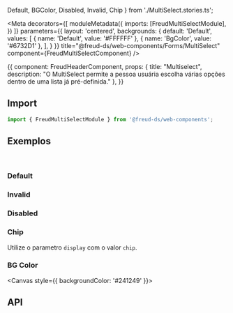   Default,
  BGColor,
  Disabled,
  Invalid,
   Chip
} from './MultiSelect.stories.ts';

<Meta
  decorators={[
    moduleMetadata({
      imports: [FreudMultiSelectModule],
    })
  ]}
  parameters={{
    layout: 'centered',
    backgrounds: {
      default: 'Default',
      values: [
        { name: 'Default', value: '#FFFFFF' },
        { name: 'BgColor', value: '#6732D1' },
      ],
    }
  }}
title="@freud-ds/web-components/Forms/MultiSelect" component={FreudMultiSelectComponent} />

<Story name="Storyname-hidden">
  {{
    component: FreudHeaderComponent,
    props: {
      title: "Multiselect",
      description: "O MultiSelect permite a pessoa usuária escolha várias opções dentro de uma lista já pré-definida."
    },
  }}
</Story>

## <a id="importing"></a>Import

```ts
import { FreudMultiSelectModule } from '@freud-ds/web-components';
```

## <a id="exemplos"></a>Exemplos
<br />

### Default
<Canvas>
  <Story story={Default}/>
</Canvas>

### Invalid
<Canvas>
  <Story story={Invalid}/>
</Canvas>

### Disabled
<Canvas>
  <Story story={Disabled}/>
</Canvas>


### Chip
Utilize o parametro `display` com o valor `chip`.
<Canvas>
  <Story story={Chip}/>
</Canvas>

### BG Color
<Canvas style={{ backgroundColor: '#241249' }}>
  <Story story={BGColor}/>
</Canvas>

## <a id="api"></a>API

<ArgsTable of={FreudMultiSelectComponent} />
